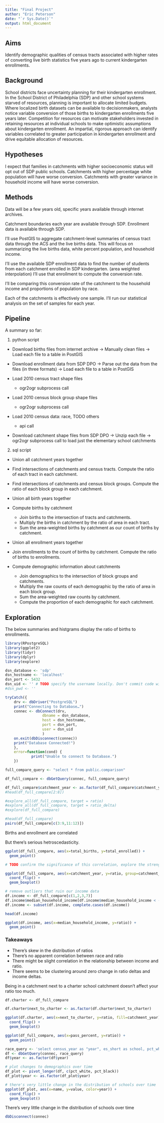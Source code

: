 ```yaml
---
title: "Final Project"
author: "Eric Peterson"
date: "`r Sys.Date()`"
output: html_document
---
```


## Aims

Identify demographic qualities of census tracts associated with higher rates of converting live birth statistics five years ago to current kindergarten enrollments.

## Background

School districts face uncertainty planning for their kindergarten enrollment. In the School District of Philadelphia (SDP) and other school systems starved of resources, planning is important to allocate limited budgets. Where localized birth datasets can be available to decisionmakers, analysts notice variable conversion of those births to kindergarten enrollments five years later. Competition for resources can motivate stakeholders invested in retaining resources at individual schools to make optimistic assumptions about kindergarten enrollment. An impartial, rigorous approach can identify variables correlated to greater participation in kindergarten enrollment and drive equitable allocation of resources.

## Hypotheses

I expect that families in catchments with higher socioeconomic status will opt out of SDP public schools.
Catchments with higher percentage white population will have worse conversion.
Catchments with greater variance in household income will have worse conversion.

## Methods

Data will be a few years old, specific years available through internet archives.

Catchment boundaries each year are available through SDP. Enrollment data is available through SDP.

I'll use PostGIS to aggregate catchment-level summaries of census tract data through the ACS and the live births data. This will focus on summarizing the live births data, white percent population, and household income.

I'll use the available SDP enrollment data to find the number of students from each catchment enrolled in SDP kindergarten. (area weighted interpolation) I'll use that enrollment to compute the conversion rate.

I'll be comparing this conversion rate of the catchment to the household income and proportions of population by race.

Each of the catchments is effectively one sample. I'll run our statistical analysis on the set of samples for each year.


## Pipeline

A summary so far:

1. python script

* Download births files from internet archive -> 
            Manually clean files ->
                       Load each file to a table in PostGIS

* Download enrollment data from SDP DPO ->
            Parse out the data from the files (in three formats) ->
                       Load each file to a table in PostGIS

* Load 2010 census tract shape files
  - ogr2ogr subprocess call

* Load 2010 census block group shape files
  - ogr2ogr subprocess call

* Load 2010 census data: race, TODO others
  - api call

* Download catchment shape files from SDP DPO ->
            Unzip each file ->
                      ogr2ogr subprocess call to load just the elementary school catchments

2. sql script
  
  * Union all catchment years together
  
  * Find intersections of catchments and census tracts. Compute the ratio of each tract in each catchment.
  
  * Find intersections of catchments and census block groups. Compute the ratio of each block group in each catchment.

  * Union all birth years together
  
  * Compute births by catchment
    - Join births to the intersection of tracts and catchments.
    - Multiply the births in catchment by the ratio of area in each tract.
    - Sum the area-weighted births by catchment as our count of births by catchment.

  * Union all enrollment years together
  
  * Join enrollments to the count of births by catchment. Compute the ratio of births to enrollments.
  
  * Compute demographic information about catchments
    - Join demographics to the intersection of block groups and catchments.
    - Multiply the raw counts of each demographic by the ratio of area in each block group.
    - Sum the area-weighted raw counts by catchment.
    - Compute the proportion of each demographic for each catchment.


## Exploration

The below summaries and histgrams display the ratio of births to enrollments.

```r
library(RPostgreSQL)
library(ggplot2)
library(tidyr)
library(dplyr)
library(explore)

dsn_database <- 'sdp'
dsn_hostname <- 'localhost'
dsn_port <- 5432
dsn_uid <- '' # TODO specify the username locally. Don't commit code with credentials
#dsn_pwd <- ''

tryCatch({
    drv <- dbDriver("PostgreSQL")
    print("Connecting to Database…")
    connec <- dbConnect(drv, 
                 dbname = dsn_database,
                 host = dsn_hostname, 
                 port = dsn_port,
                 user = dsn_uid
                 )
    on.exit(dbDisconnect(connec))
    print("Database Connected!")
    },
    error=function(cond) {
            print("Unable to connect to Database.")
    })
```


```r

full_compare_query <- "select * from public.comparison"

df_full_compare <- dbGetQuery(connec, full_compare_query)

df_full_compare$catchment_year <- as.factor(df_full_compare$catchment_year)
#head(df_full_compare[2:8])

#explore_all(df_full_compare, target = ratio)
#explore_all(df_full_compare, target = ratio_delta)
#explore(df_full_compare)

#head(df_full_compare)
pairs(df_full_compare[c(3:9,11:12)])

```


Births and enrollment are correlated

But there's serious hetroscedasticity.


```r

ggplot(df_full_compare, aes(x=total_births, y=total_enrolled)) +
  geom_point()

# TODO confirm the significance of this correlation, explore the strength

```



```r

ggplot(df_full_compare, aes(x=catchment_year, y=ratio, group=catchment_year, color=catchment_year)) +
  coord_flip() +
  geom_boxplot()

# remove outliers that ruin our income data
df.income <- df_full_compare[c(1,2,3,7)]
df.income$median_household_income[df.income$median_household_income < -20000] <- NA
df.income <- subset(df.income, complete.cases(df.income))

head(df.income)

ggplot(df.income, aes(x=median_household_income, y=ratio)) +
  geom_point()


```

### Takeaways

- There's skew in the distribution of ratios
- There's no apparent correlation between race and ratio
- There might be slight correlation in the relationship between income and ratio.
- There seems to be clustering around zero change in ratio deltas and income deltas.


Being in a catchment next to a charter school catchment doesn't affect your ratio too much.

```r

df.charter <- df_full_compare

df.charter$next_to_charter <- as.factor(df.charter$next_to_charter)

ggplot(df.charter, aes(x=next_to_charter, y=ratio, fill=catchment_year)) +
  coord_flip() +
  geom_boxplot()


```




```r

ggplot(df_full_compare, aes(x=pass_percent, y=ratio)) +
  geom_point()


```


```r

race_query <- 'select census_year as "year", es_short as school, pct_white, pct_black from public.demog_by_catchment where catchment_year = 2019'
df <- dbGetQuery(connec, race_query)
df$year <- as.factor(df$year)

# plot changes to demographics over time
df_plot <- pivot_longer(df, c(pct_white, pct_black))
df_plot$year <- as.factor(df_plot$year)

# there's very little change in the distribution of schools over time
ggplot(df_plot, aes(x=name, y=value, color=year)) +
  coord_flip() +
  geom_boxplot()
```

There's very little change in the distribution of schools over time

```r
dbDisconnect(connec)
```